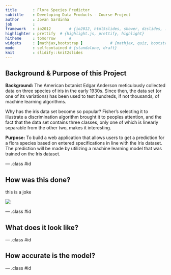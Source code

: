 ```yaml
---
title       : Flora Species Predictor
subtitle    : Developing Data Products - Course Project  
author      : Jovan Sardinha
job         : 
framework   : io2012        # {io2012, html5slides, shower, dzslides, ...}
highlighter : prettify  # {highlight.js, prettify, highlight}
hitheme     : tomorrow      # 
widgets     : [mathjax,bootstrap ]            # {mathjax, quiz, bootstrap}
mode        : selfcontained # {standalone, draft}
knit        : slidify::knit2slides
---
```


## Background & Purpose of this Project

**Background:**
The American botanist Edgar Anderson meticulously collected data on three species of iris in the early 1930s. Since then, the data set (or one of its variations) has been used to test hundreds, if not thousands, of machine learning algorithms.

Why has the iris data set become so popular? Fisher's selecting it to illustrate a discrimination algorithm brought it to peoples attention, and the fact that the data set contains three classes, only one of which is linearly separable from the other two, makes it interesting.


**Purpose:**
To build a web application that allows users to get a prediction for a flora species based on entered specifications in line with the Iris dataset. The prediction will be made by utilizing a machine learning model that was trained on the Iris dataset. 

--- .class #id 

## How was this done?

this is a joke

<img src="assets/img/ApplicationScreenshot2.png"/>


--- .class #id 

## What does it look like?

--- .class #id 


## How accurate is the model?

--- .class #id 

